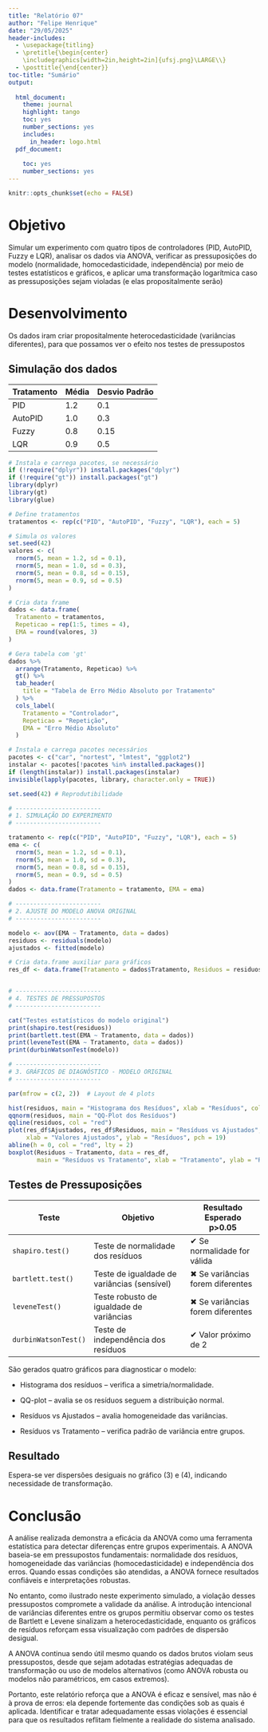 ```yaml
---
title: "Relatório 07"
author: "Felipe Henrique"
date: "29/05/2025"
header-includes:
  - \usepackage{titling}
  - \pretitle{\begin{center}
    \includegraphics[width=2in,height=2in]{ufsj.png}\LARGE\\}
  - \posttitle{\end{center}}
toc-title: "Sumário"
output:
  
  html_document:
    theme: journal
    highlight: tango
    toc: yes
    number_sections: yes
    includes:
      in_header: logo.html
  pdf_document:
    
    toc: yes
    number_sections: yes
---
```


```r
knitr::opts_chunk$set(echo = FALSE)
```


# Objetivo

Simular um experimento com quatro tipos de controladores (PID, AutoPID, Fuzzy e LQR), analisar os dados via ANOVA, verificar as pressuposições do modelo (normalidade, homocedasticidade, independência) por meio de testes estatísticos e gráficos, e aplicar uma transformação logarítmica caso as pressuposições sejam violadas (e elas propositalmente serão)

# Desenvolvimento

Os dados iram criar propositalmente heterocedasticidade (variâncias diferentes), para que possamos ver o efeito nos testes de pressupostos

## Simulação dos dados 
| Tratamento | Média | Desvio Padrão |
| ---------- | ----- | ------------- |
| PID        | 1.2   | 0.1           |
| AutoPID    | 1.0   | 0.3           |
| Fuzzy      | 0.8   | 0.15          |
| LQR        | 0.9   | 0.5           |

```r
# Instala e carrega pacotes, se necessário
if (!require("dplyr")) install.packages("dplyr")
if (!require("gt")) install.packages("gt")
library(dplyr)
library(gt)
library(glue)

# Define tratamentos
tratamentos <- rep(c("PID", "AutoPID", "Fuzzy", "LQR"), each = 5)

# Simula os valores
set.seed(42)
valores <- c(
  rnorm(5, mean = 1.2, sd = 0.1),
  rnorm(5, mean = 1.0, sd = 0.3),
  rnorm(5, mean = 0.8, sd = 0.15),
  rnorm(5, mean = 0.9, sd = 0.5)
)

# Cria data frame
dados <- data.frame(
  Tratamento = tratamentos,
  Repeticao = rep(1:5, times = 4),
  EMA = round(valores, 3)
)

# Gera tabela com 'gt'
dados %>%
  arrange(Tratamento, Repeticao) %>%
  gt() %>%
  tab_header(
    title = "Tabela de Erro Médio Absoluto por Tratamento"
  ) %>%
  cols_label(
    Tratamento = "Controlador",
    Repeticao = "Repetição",
    EMA = "Erro Médio Absoluto"
  )

# Instala e carrega pacotes necessários
pacotes <- c("car", "nortest", "lmtest", "ggplot2")
instalar <- pacotes[!pacotes %in% installed.packages()]
if (length(instalar)) install.packages(instalar)
invisible(lapply(pacotes, library, character.only = TRUE))

set.seed(42) # Reprodutibilidade

# ------------------------
# 1. SIMULAÇÃO DO EXPERIMENTO
# ------------------------

tratamento <- rep(c("PID", "AutoPID", "Fuzzy", "LQR"), each = 5)
ema <- c(
  rnorm(5, mean = 1.2, sd = 0.1),
  rnorm(5, mean = 1.0, sd = 0.3),
  rnorm(5, mean = 0.8, sd = 0.15),
  rnorm(5, mean = 0.9, sd = 0.5)
)
dados <- data.frame(Tratamento = tratamento, EMA = ema)

# ------------------------
# 2. AJUSTE DO MODELO ANOVA ORIGINAL
# ------------------------

modelo <- aov(EMA ~ Tratamento, data = dados)
residuos <- residuals(modelo)
ajustados <- fitted(modelo)

# Cria data.frame auxiliar para gráficos
res_df <- data.frame(Tratamento = dados$Tratamento, Residuos = residuos, Ajustados = ajustados)


# ------------------------
# 4. TESTES DE PRESSUPOSTOS
# ------------------------

cat("Testes estatísticos do modelo original")
print(shapiro.test(residuos))
print(bartlett.test(EMA ~ Tratamento, data = dados))
print(leveneTest(EMA ~ Tratamento, data = dados))
print(durbinWatsonTest(modelo))

# ------------------------
# 3. GRÁFICOS DE DIAGNÓSTICO - MODELO ORIGINAL
# ------------------------

par(mfrow = c(2, 2))  # Layout de 4 plots

hist(residuos, main = "Histograma dos Resíduos", xlab = "Resíduos", col = "lightblue", border = "black")
qqnorm(residuos, main = "QQ-Plot dos Resíduos")
qqline(residuos, col = "red")
plot(res_df$Ajustados, res_df$Residuos, main = "Resíduos vs Ajustados",
     xlab = "Valores Ajustados", ylab = "Resíduos", pch = 19)
abline(h = 0, col = "red", lty = 2)
boxplot(Residuos ~ Tratamento, data = res_df,
        main = "Resíduos vs Tratamento", xlab = "Tratamento", ylab = "Resíduos", col = "lightgray")


```

## Testes de Pressuposições

| Teste                | Objetivo                                    | Resultado Esperado p>0.05        |
| -------------------- | ------------------------------------------- | -------------------------------- |
| `shapiro.test()`     | Teste de normalidade dos resíduos           | ✔ Se normalidade for válida      |
| `bartlett.test()`    | Teste de igualdade de variâncias (sensível) | ✖ Se variâncias forem diferentes |
| `leveneTest()`       | Teste robusto de igualdade de variâncias    | ✖ Se variâncias forem diferentes |
| `durbinWatsonTest()` | Teste de independência dos resíduos         | ✔ Valor próximo de 2             |

São gerados quatro gráficos para diagnosticar o modelo:

- Histograma dos resíduos – verifica a simetria/normalidade.

- QQ-plot – avalia se os resíduos seguem a distribuição normal.

- Resíduos vs Ajustados – avalia homogeneidade das variâncias.

- Resíduos vs Tratamento – verifica padrão de variância entre grupos.

## Resultado

Espera-se ver dispersões desiguais no gráfico (3) e (4), indicando necessidade de transformação.


# Conclusão

A análise realizada demonstra a eficácia da ANOVA como uma ferramenta estatística para detectar diferenças entre grupos experimentais. A ANOVA baseia-se em pressupostos fundamentais: normalidade dos resíduos, homogeneidade das variâncias (homocedasticidade) e independência dos erros. Quando essas condições são atendidas, a ANOVA fornece resultados confiáveis e interpretações robustas.

No entanto, como ilustrado neste experimento simulado, a violação desses pressupostos compromete a validade da análise. A introdução intencional de variâncias diferentes entre os grupos permitiu observar como os testes de Bartlett e Levene sinalizam a heterocedasticidade, enquanto os gráficos de resíduos reforçam essa visualização com padrões de dispersão desigual.

A ANOVA continua sendo útil mesmo quando os dados brutos violam seus pressupostos, desde que sejam adotadas estratégias adequadas de transformação ou uso de modelos alternativos (como ANOVA robusta ou modelos não paramétricos, em casos extremos).

Portanto, este relatório reforça que a ANOVA é eficaz e sensível, mas não é à prova de erros: ela depende fortemente das condições sob as quais é aplicada. Identificar e tratar adequadamente essas violações é essencial para que os resultados reflitam fielmente a realidade do sistema analisado.


